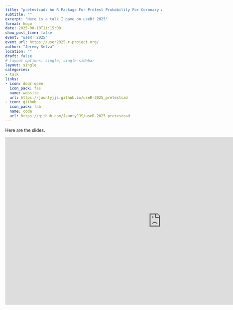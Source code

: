 ---
title: "pretestcad: An R Package For Pretest Probability For Coronary Artery Disease"
subtitle: ""
excerpt: "Here is a talk I gave on useR! 2025"
format: hugo
date: 2025-08-10T11:15:00
show_post_time: false
event: "useR! 2025"
event_url: https://user2025.r-project.org/
author: "Jeremy Selva"
location: ""
draft: false
# layout options: single, single-sidebar
layout: single
categories:
- talk
links:
- icon: door-open
  icon_pack: fas
  name: website
  url: https://jauntyjjs.github.io/useR-2025_pretestcad
- icon: github
  icon_pack: fab
  name: code
  url: https://github.com/JauntyJJS/useR-2025_pretestcad
---

Here are the slides.

<iframe width="1000" height="540" src="https://jauntyjjs.github.io/useR-2025_pretestcad" frameborder="0" allowfullscreen></iframe>

